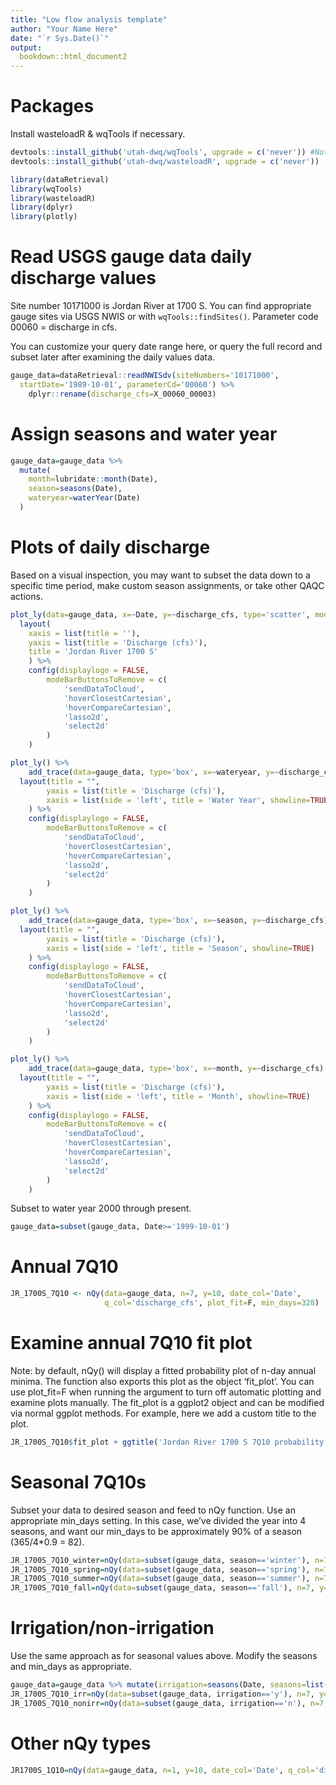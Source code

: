 ```yaml
---
title: "Low flow analysis template"
author: "Your Name Here"
date: "`r Sys.Date()`"
output:
  bookdown::html_document2
---
```


# Packages

Install wasteloadR & wqTools if necessary.

```r
devtools::install_github('utah-dwq/wqTools', upgrade = c('never')) #Note- recommend updating other packages independently.
devtools::install_github('utah-dwq/wasteloadR', upgrade = c('never'))
```

```r
library(dataRetrieval)
library(wqTools)
library(wasteloadR)
library(dplyr)
library(plotly)
```

# Read USGS gauge data daily discharge values

Site number 10171000 is Jordan River at 1700 S. You can find appropriate gauge sites via USGS NWIS or with `wqTools::findSites()`. Parameter code 00060 = discharge in cfs.

You can customize your query date range here, or query the full record and subset later after examining the daily values data.

```r
gauge_data=dataRetrieval::readNWISdv(siteNumbers='10171000',
  startDate='1989-10-01', parameterCd='00060') %>% 
	dplyr::rename(discharge_cfs=X_00060_00003)
```

# Assign seasons and water year

```r
gauge_data=gauge_data %>% 
  mutate(
    month=lubridate::month(Date), 
    season=seasons(Date), 
    wateryear=waterYear(Date)
  )
```

# Plots of daily discharge

Based on a visual inspection, you may want to subset the data down to a specific time period, make custom season assignments, or take other QAQC actions.

```r
plot_ly(data=gauge_data, x=~Date, y=~discharge_cfs, type='scatter', mode='lines') %>% 
  layout(
    xaxis = list(title = ''),
    yaxis = list(title = 'Discharge (cfs)'),
    title = 'Jordan River 1700 S'
	) %>% 	
	config(displaylogo = FALSE,
		modeBarButtonsToRemove = c(
			'sendDataToCloud',
			'hoverClosestCartesian',
			'hoverCompareCartesian',
			'lasso2d',
			'select2d'
		)
	)

```

```r
plot_ly() %>% 
	add_trace(data=gauge_data, type='box', x=~wateryear, y=~discharge_cfs) %>% 
  layout(title = "",
		yaxis = list(title = 'Discharge (cfs)'),
		xaxis = list(side = 'left', title = 'Water Year', showline=TRUE)
	) %>% 
	config(displaylogo = FALSE,
		modeBarButtonsToRemove = c(
			'sendDataToCloud',
			'hoverClosestCartesian',
			'hoverCompareCartesian',
			'lasso2d',
			'select2d'
		)
	)

plot_ly() %>% 
	add_trace(data=gauge_data, type='box', x=~season, y=~discharge_cfs) %>% 
  layout(title = "",
		yaxis = list(title = 'Discharge (cfs)'),
		xaxis = list(side = 'left', title = 'Season', showline=TRUE)
	) %>% 
	config(displaylogo = FALSE,
		modeBarButtonsToRemove = c(
			'sendDataToCloud',
			'hoverClosestCartesian',
			'hoverCompareCartesian',
			'lasso2d',
			'select2d'
		)
	)

plot_ly() %>% 
	add_trace(data=gauge_data, type='box', x=~month, y=~discharge_cfs) %>% 
  layout(title = "",
		yaxis = list(title = 'Discharge (cfs)'),
		xaxis = list(side = 'left', title = 'Month', showline=TRUE)
	) %>% 
	config(displaylogo = FALSE,
		modeBarButtonsToRemove = c(
			'sendDataToCloud',
			'hoverClosestCartesian',
			'hoverCompareCartesian',
			'lasso2d',
			'select2d'
		)
	)


```

Subset to water year 2000 through present.

```r
gauge_data=subset(gauge_data, Date>='1999-10-01')
```

# Annual 7Q10

```r
JR_1700S_7Q10 <- nQy(data=gauge_data, n=7, y=10, date_col='Date', 
                     q_col='discharge_cfs', plot_fit=F, min_days=328)
```
# Examine annual 7Q10 fit plot
Note: by default, nQy() will display a fitted probability plot of n-day annual 
minima. The function also exports this plot as the object 'fit_plot'. You can 
use plot_fit=F when running the argument to turn off automatic plotting and 
examine plots manually. The fit_plot is a ggplot2 object and can be modified 
via normal ggplot methods. For example, here we add a custom title to the plot.

```r
JR_1700S_7Q10$fit_plot + ggtitle('Jordan River 1700 S 7Q10 probability fit')
```

# Seasonal 7Q10s
Subset your data to desired season and feed to nQy function. Use an appropriate 
min_days setting. In this case, we've divided the year into 4 seasons, and want 
our min_days to be approximately 90% of a season (365/4*0.9 = 82).

```r
JR_1700S_7Q10_winter=nQy(data=subset(gauge_data, season=='winter'), n=7, y=10, date_col='Date', q_col='discharge_cfs', plot_fit=F, min_days=82)
JR_1700S_7Q10_spring=nQy(data=subset(gauge_data, season=='spring'), n=7, y=10, date_col='Date', q_col='discharge_cfs', plot_fit=F, min_days=82)
JR_1700S_7Q10_summer=nQy(data=subset(gauge_data, season=='summer'), n=7, y=10, date_col='Date', q_col='discharge_cfs', plot_fit=F, min_days=82)
JR_1700S_7Q10_fall=nQy(data=subset(gauge_data, season=='fall'), n=7, y=10, date_col='Date', q_col='discharge_cfs', plot_fit=F, min_days=82)
```
# Irrigation/non-irrigation
Use the same approach as for seasonal values above. Modify the seasons and 
min_days as appropriate.
```r
gauge_data=gauge_data %>% mutate(irrigation=seasons(Date, seasons=list('y'=c(7,8,9,10,11,12), 'n'=c(1,2,3,4,5,6))))
JR_1700S_7Q10_irr=nQy(data=subset(gauge_data, irrigation=='y'), n=7, y=10, date_col='Date', q_col='discharge_cfs', min_days=160)
JR_1700S_7Q10_nonirr=nQy(data=subset(gauge_data, irrigation=='n'), n=7, y=10, date_col='Date', q_col='discharge_cfs', min_days=160)
```

# Other nQy types

```r
JR1700S_1Q10=nQy(data=gauge_data, n=1, y=10, date_col='Date', q_col='discharge_cfs')
```
